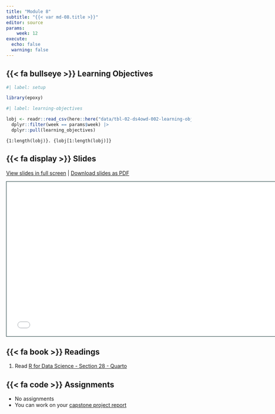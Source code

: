 ```yaml
---
title: "Module 8"
subtitle: "{{< var md-08.title >}}"
editor: source
params:
    week: 12
execute: 
  echo: false
  warning: false
---
```


## {{< fa bullseye >}} Learning Objectives

```r
#| label: setup

library(epoxy)
```

```r
#| label: learning-objectives

lobj <- readr::read_csv(here::here("data/tbl-02-ds4owd-002-learning-objectives.csv")) |> 
  dplyr::filter(week == params$week) |>
  dplyr::pull(learning_objectives)

```

```epoxy
{1:length(lobj)}. {lobj[1:length(lobj)]}
```

## {{< fa display >}} Slides

[View slides in full screen](../slides/lec-08-quarto.html) | [Download slides as PDF](https://github.com/ds4owd-002/website/raw/main/slides/lec-08-quarto.pdf)

```{=html}
<iframe class="slide-deck" src="../slides/lec-08-quarto.html" height="420" width="747" style="border: 1px solid #123233;"></iframe>
```

## {{< fa book >}} Readings

1. Read [R for Data Science - Section 28 - Quarto](https://r4ds.hadley.nz/quarto)

## {{< fa code >}} Assignments

- No assignments
- You can work on your [capstone project report](../project/)
